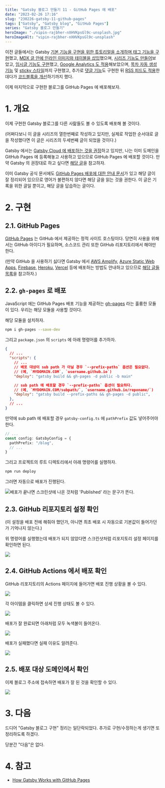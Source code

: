 ```yaml
---
title: "Gatsby 블로그 만들기 11 - GitHub Pages 에 배포"
date: "2023-02-26 17:16"
slug: "230226-gatsby-11-github-pages"
tags: ["Gatsby", "Gatsby blog", "GitHub Pages"]
series: "Gatsby 블로그 만들기"
heroImage: "./vipin-rajbher-nXHVKpsGl9c-unsplash.jpg"
heroImageAlt: "vipin-rajbher-nXHVKpsGl9c-unsplash"
---
```


이전 글들에서는 Gatsby [기본 기능을 구현을 위한 튜토리얼을 소개하며 태그 기능을 구현](https://ricale.kr/blog/posts/230111-gatsby-1/)했고, [MDX 글 안에 인라인 이미지와 테이블을 삽입](https://ricale.kr/blog/posts/230112-gatsby-2/)했으며, [시리즈 기능도 만들어](https://ricale.kr/blog/posts/230119-gatsby-3-series/)보았고, [임시글 기능도 구현](https://ricale.kr/blog/posts/230122-gatsby-4-drafts/)했고, [Google Analytics 도 적용](https://ricale.kr/blog/posts/230126-gatsby-5-ga/)해보았으며, [목차 자동 생성 기능](https://ricale.kr/blog/posts/230128-gatsby-6-toc/) 및 [sticky 스타일](https://ricale.kr/blog/posts/230206-gatsby-7-sticky-toc/)까지 구현했고, 추가로 [댓글 기능](https://ricale.kr/blog/posts/230211-gatsby-8-comments/)도 구현한 뒤 [RSS 피드도 적용](https://ricale.kr/blog/posts/230219-gatsby-9-rss-feed/)한데다가 [코드블록을 개선](https://ricale.kr/blog/posts/230226-gatsby-10-codeblock/)하기까지 했다.

이제 마지막으로 구현한 블로그를 GitHub Pages 에 배포해보자.

# 1. 개요

이제 구현한 Gatsby 블로그를 다른 사랆들도 볼 수 있도록 배포해 볼 것이다.

(어쩌다보니 이 글을 시리즈의 열한번째로 작성하고 있지만, 실제로 작업한 순서대로 글을 작성했다면 이 글은 시리즈의 두세번째 글이 되었을 것이다.)

Gatsby 에서는 [Gatsby Cloud 에 배포하는 것을 권장](https://www.gatsbyjs.com/docs/how-to/previews-deploys-hosting/deploying-to-gatsby-cloud/)하고 있지만, 나는 이미 도메인을 GitHub Pages 에 등록해놓고 사용하고 있으므로 GitHub Pages 에 배포할 것이다. 만약 Gatsby 의 권장대로 하고 싶다면 [해당 글](https://www.gatsbyjs.com/docs/how-to/previews-deploys-hosting/deploying-to-gatsby-cloud/)을 참고하자.

이미 Gatsby 공식 문서에도 [GitHub Pages 배포에 대한 안내 문서](https://www.gatsbyjs.com/docs/how-to/previews-deploys-hosting/how-gatsby-works-with-github-pages/)가 있고 해당 글이 잘 정리되어 있으므로 영어가 불편하지 않다면 해당 글을 읽는 것을 권한다. 이 글은 기록을 위한 글일 뿐이고, 해당 글을 답습하는 글이다.

# 2. 구현

## 2.1. GitHub Pages

[GitHub Pages](https://pages.github.com/) 는 GitHub 에서 제공하는 정적 사이트 호스팅이다. 당연히 사용을 위해서는 GitHub 아이디가 필요하며, 소스코드 관리 또한 GitHub 리포지토리에서 해야만 한다.

(만약 GitHub 을 사용하기 싫다면 Gatsby 에서 [AWS Amplify](https://www.gatsbyjs.com/docs/how-to/previews-deploys-hosting/deploying-to-aws-amplify/), [Azure Static Web Apps](https://www.gatsbyjs.com/docs/how-to/previews-deploys-hosting/deploying-to-azure/), [Firebase](https://www.gatsbyjs.com/docs/how-to/previews-deploys-hosting/deploying-to-firebase/), [Heroku](https://www.gatsbyjs.com/docs/how-to/previews-deploys-hosting/deploying-to-heroku/), [Vercel](https://www.gatsbyjs.com/docs/how-to/previews-deploys-hosting/deploying-to-vercel/) 등에 배포하는 방법도 안내하고 있으므로 [해당 글들 목록](https://www.gatsbyjs.com/docs/how-to/previews-deploys-hosting/)을 참고하자.)

## 2.2. `gh-pages` 로 배포

JavaScript 에는 GitHub Pages 배포 기능을 제공하는 [gh-pages](https://github.com/tschaub/gh-pages) 라는 훌륭한 모듈이 있다. 우리는 해당 모듈을 사용할 것이다.

해당 모듈을 설치하자.

```sh
npm i gh-pages --save-dev
```

그리고 `package.json` 의 `scripts` 에 아래 명령어를 추가하자.

```js:title=package.json
{
  // ...
  "scripts": {
    // ...
    // 배포 대상이 sub path 가 아닐 경우 `--prefix-paths` 옵션은 필요없다.
    // (예, `MYDOMAIN.COM`, `username.github.io`)
    "deploy": "gatsby build && gh-pages -d public -b main"

    // sub path 에 배포할 경우 `--prefix-paths` 옵션이 필요하다.
    // (예, `MYDOMAIN.COM/subpath/`, `username.github.io/reponame/`)
    "deploy": "gatsby build --prefix-paths && gh-pages -d public",
  },
  // ...
}
```

만약에 sub path 에 배포할 경우 `gatsby-config.ts` 에 `pathPrefix` 값도 넣어주어야 한다.

```ts:title=gatsby-config.ts
// ...
const config: GatsbyConfig = {
  pathPrefix: "/blog",
  // ...
}
```

그리고 프로젝트의 루트 디렉토리에서 아래 명령어를 실행하자.

```sh
npm run deploy
```

그러면 자동으로 배포가 진행된다.

![](./terminal.png "배포가 끝나면 스크린샷에 나온 것처럼 'Published' 라는 문구가 뜬다.")

## 2.3. GitHub 리포지토리 설정 확인

(이 설정을 배포 전에 해줘야 했던가, 아니면 최초 배포 시 자동으로 기본값이 들어가던가 기억나지 않는다.)

위 명령어를 실행했는데 배포가 되지 않았다면 스크린샷처럼 리포지토리 설정 페이지를 확인하면 된다.

![](./github-pages-setting.png)

## 2.4. GitHub Actions 에서 배포 확인

GitHub 리포지토리의 Actions 페이지에 들어가면 배포 진행 상황을 볼 수 있다.

![](./github-actions-1.png)

각 아이템을 클릭하면 상세 진행 상태도 볼 수 있다.

![](./github-actions-2.png)

배포가 잘 완료되면 아래처럼 모두 녹색불이 들어온다.

![](./github-actions-3.png)

배포가 실패했다면 실패 이유도 알려준다.

![](./github-actions-4.png)

## 2.5. 배포 대상 도메인에서 확인

이제 블로그 주소에 접속하면 배포가 잘 된 것을 확인할 수 있다.

![](./result.png)

# 3. 다음

드디어 "Gatsby 블로그 구현" 정리는 일단락되었다. 추가로 구현/수정하는게 생기면 또 정리하도록 하겠다.

당분간 "다음"은 없다.

# 4. 참고

- [How Gatsby Works with GitHub Pages](https://www.gatsbyjs.com/docs/how-to/previews-deploys-hosting/how-gatsby-works-with-github-pages/)
